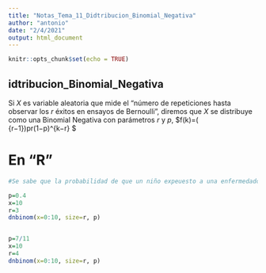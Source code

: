 ```yaml
---
title: "Notas_Tema_11_Didtribucion_Binomial_Negativa"
author: "antonio"
date: "2/4/2021"
output: html_document
---
```


```r
knitr::opts_chunk$set(echo = TRUE)
```


## idtribucion_Binomial_Negativa
Si $X$ es variable aleatoria que mide el "número de repeticiones hasta observar los $r$ éxitos en ensayos de Bernoulli", diremos que $X$ se distribuye como una Binomial Negativa con parámetros $r$ y $p$,
$f(k)=(\frac{k−1} {r−1})pr(1−p)^{k−r} $


# En "R"

```r

#Se sabe que la probabilidad de que un niño expeuesto a una enfermedadcontagiosa es de 0.4. Calcule la probabilidad #de que el 10mo niño  estudidado sea el 3ro en contraer la endermedad

p=0.4
x=10
r=3
dnbinom(x=0:10, size=r, p)


p=7/11
x=10
r=4
dnbinom(x=0:10, size=r, p)

```

